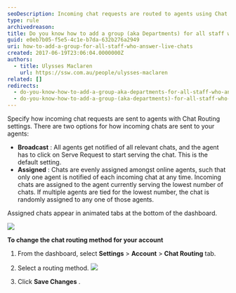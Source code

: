 ```yaml
---
seoDescription: Incoming chat requests are routed to agents using Chat Routing settings with two options - Broadcast or Assigned.
type: rule
archivedreason:
title: Do you know how to add a group (aka Departments) for all staff who answer live chats?
guid: e0eb7b05-f5e5-4c1e-b7da-632b276a2949
uri: how-to-add-a-group-for-all-staff-who-answer-live-chats
created: 2017-06-19T23:06:04.0000000Z
authors:
  - title: Ulysses Maclaren
    url: https://ssw.com.au/people/ulysses-maclaren
related: []
redirects:
  - do-you-know-how-to-add-a-group-aka-departments-for-all-staff-who-answer-live-chats
  - do-you-know-how-to-add-a-group-(aka-departments)-for-all-staff-who-answer-live-chats
---
```


Specify how incoming chat requests are sent to agents with Chat Routing settings. There are two options for how incoming chats are sent to your agents:

* **Broadcast** : All agents get notified of all relevant chats, and the agent has to click on Serve Request to start serving the chat. This is the default setting.
* **Assigned** : Chats are evenly assigned amongst online agents, such that only one agent is notified of each incoming chat at any time.
Incoming chats are assigned to the agent currently serving the lowest number of chats. If multiple agents are tied for the lowest number, the chat is randomly assigned to any one of those agents.

Assigned chats appear in animated tabs at the bottom of the dashboard.

![](zendesk-departments-1.png)

**To change the chat routing method for your account**

1. From the dashboard, select **Settings** &gt; **Account** &gt; **Chat Routing** tab.
2. Select a routing method.
   ![](zendesk-departments-2.png)

3. Click **Save Changes** .